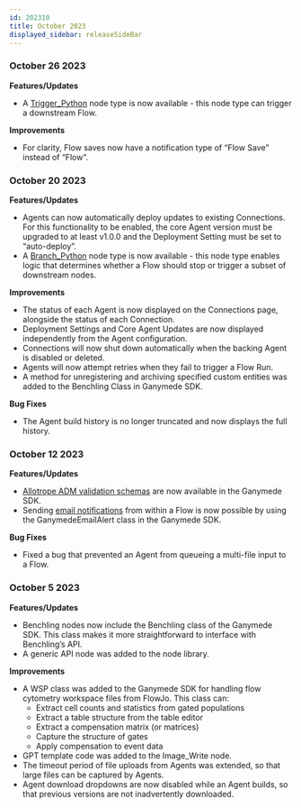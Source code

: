 ```yaml
---
id: 202310
title: October 2023
displayed_sidebar: releaseSideBar
---
```


### October 26 2023
**Features/Updates**
- A [Trigger_Python](../nodes/Analysis/Trigger_Python.md) node type is now available - this node type can trigger a downstream Flow.

**Improvements**
- For clarity, Flow saves now have a notification type of “Flow Save” instead of “Flow”.

### October 20 2023
**Features/Updates**
- Agents can now automatically deploy updates to existing Connections. For this functionality to be enabled, the core Agent version must be upgraded to at least v1.0.0 and the Deployment Setting must be set to “auto-deploy”.
- A [Branch_Python](../nodes/Analysis/Branch_Python.md) node type is now available - this node type enables logic that determines whether a Flow should stop or trigger a subset of downstream nodes.

**Improvements**
- The status of each Agent is now displayed on the Connections page, alongside the status of each Connection.
- Deployment Settings and Core Agent Updates are now displayed independently from the Agent configuration.
- Connections will now shut down automatically when the backing Agent is disabled or deleted.
- Agents will now attempt retries when they fail to trigger a Flow Run.
- A method for unregistering and archiving specified custom entities was added to the Benchling Class in Ganymede SDK.

**Bug Fixes**
- The Agent build history is no longer truncated and now displays the full history.

### October 12 2023
**Features/Updates**
- [Allotrope ADM validation schemas](../sdk/markdowns/allotrope_schema.md) are now available in the Ganymede SDK.
- Sending [email notifications](../sdk/GanymedeClass#sending-emails-from-execute-function) from within a Flow is now possible by using the GanymedeEmailAlert class in the Ganymede SDK.

**Bug Fixes**
- Fixed a bug that prevented an Agent from queueing a multi-file input to a Flow.

### October 5 2023
**Features/Updates**
- Benchling nodes now include the Benchling class of the Ganymede SDK. This class makes it more straightforward to interface with Benchling’s API.
- A generic API node was added to the node library.

**Improvements**
- A WSP class was added to the Ganymede SDK for handling flow cytometry workspace files from FlowJo. This class can:
    - Extract cell counts and statistics from gated populations
    - Extract a table structure from the table editor
    - Extract a compensation matrix (or matrices)
    - Capture the structure of gates
    - Apply compensation to event data
- GPT template code was added to the Image_Write node.
- The timeout period of file uploads from Agents was extended, so that large files can be captured by Agents.
- Agent download dropdowns are now disabled while an Agent builds, so that previous versions are not inadvertently downloaded.